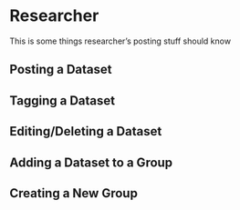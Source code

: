 # Researcher

This is some things researcher's posting stuff should know

## Posting a Dataset {.unnumbered}

## Tagging a Dataset {.unnumbered}

## Editing/Deleting a Dataset {.unnumbered}

## Adding a Dataset to a Group {.unnumbered}

## Creating a New Group {.unnumbered}

